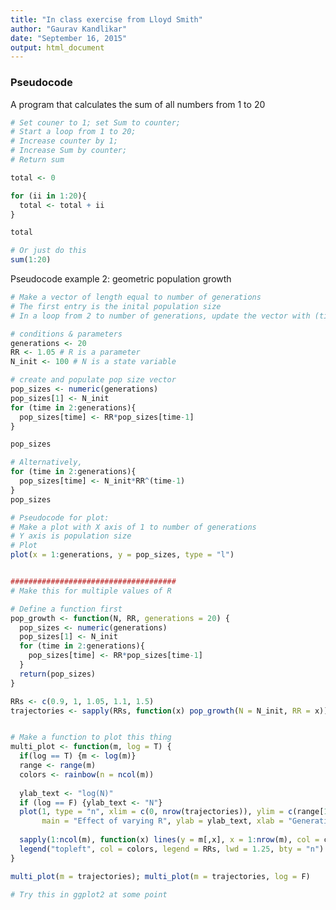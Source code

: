 ```yaml
---
title: "In class exercise from Lloyd Smith"
author: "Gaurav Kandlikar"
date: "September 16, 2015"
output: html_document
---
```


### Pseudocode
A program that calculates the sum of all numbers from 1 to 20


```r
# Set couner to 1; set Sum to counter;
# Start a loop from 1 to 20;
# Increase counter by 1; 
# Increase Sum by counter;
# Return sum

total <- 0

for (ii in 1:20){
  total <- total + ii
}

total

# Or just do this
sum(1:20)
```


Pseudocode example 2: geometric population growth
```r

# Make a vector of length equal to number of generations
# The first entry is the inital population size
# In a loop from 2 to number of generations, update the vector with (time-1)*R

# conditions & parameters
generations <- 20
RR <- 1.05 # R is a parameter
N_init <- 100 # N is a state variable

# create and populate pop size vector
pop_sizes <- numeric(generations)
pop_sizes[1] <- N_init
for (time in 2:generations){
  pop_sizes[time] <- RR*pop_sizes[time-1]
}

pop_sizes

# Alternatively,
for (time in 2:generations){
  pop_sizes[time] <- N_init*RR^(time-1)
}
pop_sizes

# Pseudocode for plot:
# Make a plot with X axis of 1 to number of generations
# Y axis is population size
# Plot
plot(x = 1:generations, y = pop_sizes, type = "l")


#####################################
# Make this for multiple values of R

# Define a function first
pop_growth <- function(N, RR, generations = 20) {
  pop_sizes <- numeric(generations)
  pop_sizes[1] <- N_init
  for (time in 2:generations){
    pop_sizes[time] <- RR*pop_sizes[time-1]
  }
  return(pop_sizes)
}

RRs <- c(0.9, 1, 1.05, 1.1, 1.5)
trajectories <- sapply(RRs, function(x) pop_growth(N = N_init, RR = x))


# Make a function to plot this thing
multi_plot <- function(m, log = T) {
  if(log == T) {m <- log(m)}
  range <- range(m)
  colors <- rainbow(n = ncol(m))
  
  ylab_text <- "log(N)"
  if (log == F) {ylab_text <- "N"}
  plot(1, type = "n", xlim = c(0, nrow(trajectories)), ylim = c(range[1]-1, range[2]+2), 
       main = "Effect of varying R", ylab = ylab_text, xlab = "Generation")
  
  sapply(1:ncol(m), function(x) lines(y = m[,x], x = 1:nrow(m), col = colors[x], lwd = 2))
  legend("topleft", col = colors, legend = RRs, lwd = 1.25, bty = "n")
}

multi_plot(m = trajectories); multi_plot(m = trajectories, log = F)

# Try this in ggplot2 at some point
```


